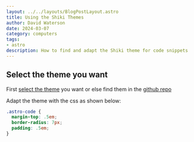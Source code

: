 ```yaml
---
layout: ../../layouts/BlogPostLayout.astro
title: Using the Shiki Themes
author: David Waterson
date: 2024-03-07
category: computers
tags:
- astro
description: How to find and adapt the Shiki theme for code snippets
---
```


## Select the theme you want

First [select the theme](https://shiki.style/themes) you want or else find them in the [github repo](https://github.com/shikijs/textmate-grammars-themes/tree/main/packages/tm-themes)

Adapt the theme with the css as shown below:

```css
.astro-code {
  margin-top: .5em;
  border-radius: 7px;
  padding: .5em;
}
```
